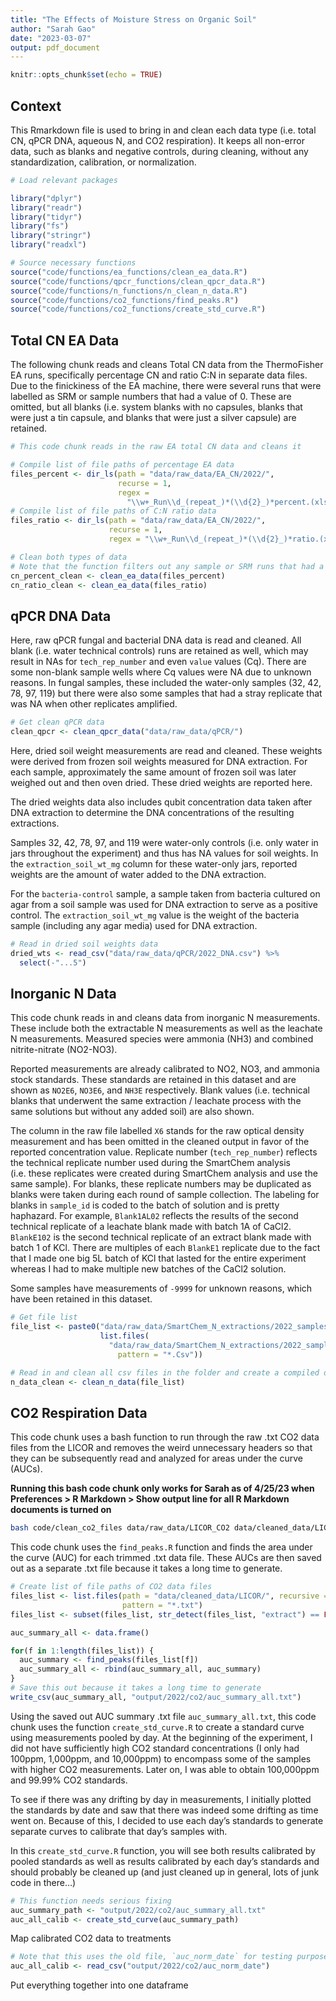 ```yaml
---
title: "The Effects of Moisture Stress on Organic Soil"
author: "Sarah Gao"
date: "2023-03-07"
output: pdf_document
---
```


```r
knitr::opts_chunk$set(echo = TRUE)
```

## Context

This Rmarkdown file is used to bring in and clean each data type (i.e. total CN, qPCR DNA, aqueous N, and CO2 respiration). It keeps all non-error data, such as blanks and negative controls, during cleaning, without any standardization, calibration, or normalization.


```r
# Load relevant packages

library("dplyr")
library("readr")
library("tidyr")
library("fs")
library("stringr")
library("readxl")

```

```r
# Source necessary functions
source("code/functions/ea_functions/clean_ea_data.R")
source("code/functions/qpcr_functions/clean_qpcr_data.R")
source("code/functions/n_functions/n_clean_n_data.R")
source("code/functions/co2_functions/find_peaks.R")
source("code/functions/co2_functions/create_std_curve.R")

```

## Total CN EA Data

The following chunk reads and cleans Total CN data from the ThermoFisher EA runs, specifically percentage CN and ratio C:N in separate data files. Due to the finickiness of the EA machine, there were several runs that were labelled as SRM or sample numbers that had a value of 0. These are omitted, but all blanks (i.e. system blanks with no capsules, blanks that were just a tin capsule, and blanks that were just a silver capsule) are retained. 

```r
# This code chunk reads in the raw EA total CN data and cleans it

# Compile list of file paths of percentage EA data
files_percent <- dir_ls(path = "data/raw_data/EA_CN/2022/",
                        recurse = 1,
                        regex =
                          "\\w+_Run\\d_(repeat_)*(\\d{2}_)*percent.(xls|XLS)")
# Compile list of file paths of C:N ratio data
files_ratio <- dir_ls(path = "data/raw_data/EA_CN/2022/",
                      recurse = 1,
                      regex = "\\w+_Run\\d_(repeat_)*(\\d{2}_)*ratio.(xls|XLS)")

# Clean both types of data
# Note that the function filters out any sample or SRM runs that had a value of 0. Blanks are retained.
cn_percent_clean <- clean_ea_data(files_percent)
cn_ratio_clean <- clean_ea_data(files_ratio)
```

## qPCR DNA Data

Here, raw qPCR fungal and bacterial DNA data is read and cleaned. All blank (i.e. water technical controls) runs are retained as well, which may result in NAs for `tech_rep_number` and even `value` values (Cq). There are some non-blank sample wells where Cq values were NA due to unknown reasons. In fungal samples, these included the water-only samples (32, 42, 78, 97, 119) but there were also some samples that had a stray replicate that was NA when other replicates amplified.
```r
# Get clean qPCR data
clean_qpcr <- clean_qpcr_data("data/raw_data/qPCR/")
```

Here, dried soil weight measurements are read and cleaned. These weights were derived from frozen soil weights measured for DNA extraction. For each sample, approximately the same amount of frozen soil was later weighed out and then oven dried. These dried weights are reported here.

The dried weights data also includes qubit concentration data taken after DNA extraction to determine the DNA concentrations of the resulting extractions.

Samples 32, 42, 78, 97, and 119 were water-only controls (i.e. only water in jars throughout the experiment) and thus has NA values for soil weights. In the `extraction_soil_wt_mg` column for these water-only jars, reported weights are the amount of water added to the DNA extraction.

For the `bacteria-control` sample, a sample taken from bacteria cultured on agar from a soil sample was used for DNA extraction to serve as a positive control. The `extraction_soil_wt_mg` value is the weight of the bacteria sample (including any agar media) used for DNA extraction.
```r
# Read in dried soil weights data
dried_wts <- read_csv("data/raw_data/qPCR/2022_DNA.csv") %>%
  select(-"...5")
```

## Inorganic N Data

This code chunk reads in and cleans data from inorganic N measurements. These include both the extractable N measurements as well as the leachate N measurements. Measured species were ammonia (NH3) and combined nitrite-nitrate (NO2-NO3).

Reported measurements are already calibrated to NO2, NO3, and ammonia stock standards. These standards are retained in this dataset and are shown as `NO2E6`, `NO3E6`, and `NH3E` respectively. Blank values (i.e. technical blanks that underwent the same extraction / leachate process with the same solutions but without any added soil) are also shown.

The column in the raw file labelled `X6` stands for the raw optical density measurement and has been omitted in the cleaned output in favor of the reported concentration value. Replicate number (`tech_rep_number`) reflects the technical replicate number used during the SmartChem analysis (i.e. these replicates were created during SmartChem analysis and use the same sample). For blanks, these replicate numbers may be duplicated as blanks were taken during each round of sample collection. The labeling for blanks in `sample_id` is coded to the batch of solution and is pretty haphazard. For example, `Blank1AL02` reflects the results of the second technical replicate of a leachate blank made with batch 1A of CaCl2. `BlankE102` is the second technical replicate of an extract blank made with batch 1 of KCl. There are multiples of each `BlankE1` replicate due to the fact that I made one big 5L batch of KCl that lasted for the entire experiment whereas I had to make multiple new batches of the CaCl2 solution.

Some samples have measurements of `-9999` for unknown reasons, which have been retained in this dataset.
```r
# Get file list
file_list <- paste0("data/raw_data/SmartChem_N_extractions/2022_samples/",
                    list.files(
                      "data/raw_data/SmartChem_N_extractions/2022_samples/",
                        pattern = "*.Csv"))

# Read in and clean all csv files in the folder and create a compiled dataframe
n_data_clean <- clean_n_data(file_list)
```

## CO2 Respiration Data

This code chunk uses a bash function to run through the raw .txt CO2 data files from the LICOR and removes the weird unnecessary headers so that they can be subsequently read and analyzed for areas under the curve (AUCs).

**Running this bash code chunk only works for Sarah as of 4/25/23 when Preferences > R Markdown > Show output line for all R Markdown documents is turned on**
```bash
bash code/clean_co2_files data/raw_data/LICOR_CO2 data/cleaned_data/LICOR/test
```

This code chunk uses the `find_peaks.R` function and finds the area under the curve (AUC) for each trimmed .txt data file. These AUCs are then saved out as a separate .txt file because it takes a long time to generate.
```r
# Create list of file paths of CO2 data files
files_list <- list.files(path = "data/cleaned_data/LICOR/", recursive = FALSE,
                         pattern = "*.txt")
files_list <- subset(files_list, str_detect(files_list, "extract") == FALSE)

auc_summary_all <- data.frame()

for(f in 1:length(files_list)) {
  auc_summary <- find_peaks(files_list[f])
  auc_summary_all <- rbind(auc_summary_all, auc_summary)
}
# Save this out because it takes a long time to generate
write_csv(auc_summary_all, "output/2022/co2/auc_summary_all.txt")
```

Using the saved out AUC summary .txt file `auc_summary_all.txt`, this code chunk uses the function `create_std_curve.R` to create a standard curve using measurements pooled by day. At the beginning of the experiment, I did not have sufficiently high CO2 standard concentrations (I only had 100ppm, 1,000ppm, and 10,000ppm) to encompass some of the samples with higher CO2 measurements. Later on, I was able to obtain 100,000ppm and 99.99% CO2 standards.

To see if there was any drifting by day in measurements, I initially plotted the standards by date and saw that there was indeed some drifting as time went on. Because of this, I decided to use each day's standards to generate separate curves to calibrate that day's samples with.

In this `create_std_curve.R` function, you will see both results calibrated by pooled standards as well as results calibrated by each day's standards and should probably be cleaned up (and just cleaned up in general, lots of junk code in there...)

```r
# This function needs serious fixing
auc_summary_path <- "output/2022/co2/auc_summary_all.txt"
auc_all_calib <- create_std_curve(auc_summary_path)
```

Map calibrated CO2 data to treatments
```r
# Note that this uses the old file, `auc_norm_date` for testing purposes, which should really be replaced by `auc_calib_date` but the create_std_curve() function is broken right now.
auc_all_calib <- read_csv("output/2022/co2/auc_norm_date")

```

Put everything together into one dataframe
